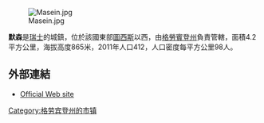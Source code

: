 [[Image:Masein.jpg|right]]

'''默森'''是[[瑞士|瑞士]]的城鎮，位於該國東部[[圖西斯|圖西斯]]以西，由[[格勞賓登州|格勞賓登州]]負責管轄，面積4.2平方公里，海拔高度865米，2011年人口412，人口密度每平方公里98人。

==外部連結==
* [http://www.masein.ch Official Web site]{{Wayback|url=http://www.masein.ch/ |date=20110106044557 }}

{{Switzerland-geo-stub}}
[[Category:格劳宾登州的市镇|Category:格劳宾登州的市镇]]